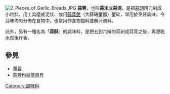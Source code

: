[[File:2_Pieces_of_Garlic_Breads.JPG|thumb]]
'''蒜蓉'''，也叫'''蒜末'''或'''蒜泥'''，是把[[蒜頭|蒜頭]]用刀剁成小粒狀、用工具磨成泥狀、或用[[蒜茸鉗|蒜茸鉗]]（大蒜碾壓器）壓碎，常用於烹飪調味，令蒜味均勻分佈在食物中，也常用作食物餡料或蘸汁调料。

此外，另有一種名為「'''蒜酥'''」的調味料，是把五到六辮的蒜剁成蒜茸之後，再瀝乾水然後炸香。

==參見==
*[[薑蓉|薑蓉]]
*[[蒜蓉粉絲蒸扇貝|蒜蓉粉絲蒸扇貝]]

{{food-stub}}

[[Category:調味料|Category:調味料]]